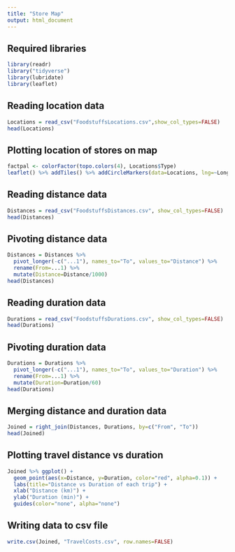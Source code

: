 ---
title: "Store Map"
output: html_document
---
## Required libraries
```{r setup, message=FALSE}
library(readr)
library("tidyverse")
library(lubridate)
library(leaflet)
```

## Reading location data
```{r}
Locations = read_csv("FoodstuffsLocations.csv",show_col_types=FALSE)
head(Locations)
```

## Plotting location of stores on map
```{r}
factpal <- colorFactor(topo.colors(4), Locations$Type)
leaflet() %>% addTiles() %>% addCircleMarkers(data=Locations, lng=~Long, lat=~Lat, popup=~Supermarket, color=~factpal(Type))
```

## Reading distance data
```{r}
Distances = read_csv("FoodstuffsDistances.csv", show_col_types=FALSE)
head(Distances)
```
## Pivoting distance data
```{r}
Distances = Distances %>% 
  pivot_longer(-c("...1"), names_to="To", values_to="Distance") %>% 
  rename(From=...1) %>%
  mutate(Distance=Distance/1000)
head(Distances)
```
## Reading duration data
```{r}
Durations = read_csv("FoodstuffsDurations.csv", show_col_types=FALSE)
head(Durations)
```
## Pivoting duration data
```{r}
Durations = Durations %>% 
  pivot_longer(-c("...1"), names_to="To", values_to="Duration") %>%
  rename(From=...1) %>%
  mutate(Duration=Duration/60)
head(Durations)
```
## Merging distance and duration data
```{r}
Joined = right_join(Distances, Durations, by=c("From", "To"))
head(Joined)
```
## Plotting travel distance vs duration
```{r}
Joined %>% ggplot() + 
  geom_point(aes(x=Distance, y=Duration, color="red", alpha=0.1)) +
  labs(title="Distance vs Duration of each trip") +
  xlab("Distance (km)") + 
  ylab("Duration (min)") + 
  guides(color="none", alpha="none")
```
## Writing data to csv file
```{r}
write.csv(Joined, "TravelCosts.csv", row.names=FALSE)
```

